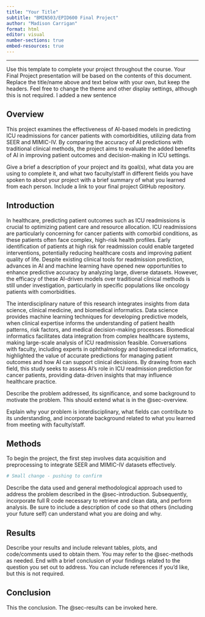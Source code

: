 ```yaml
---
title: "Your Title"
subtitle: "BMIN503/EPID600 Final Project"
author: "Madison Carrigan"
format: html
editor: visual
number-sections: true
embed-resources: true
---
```


------------------------------------------------------------------------

Use this template to complete your project throughout the course. Your Final Project presentation will be based on the contents of this document. Replace the title/name above and text below with your own, but keep the headers. Feel free to change the theme and other display settings, although this is not required. I added a new sentence

## Overview {#sec-overview}

This project examines the effectiveness of AI-based models in predicting ICU readmissions for cancer patients with comorbidities, utilizing data from SEER and MIMIC-IV. By comparing the accuracy of AI predictions with traditional clinical methods, the project aims to evaluate the added benefits of AI in improving patient outcomes and decision-making in ICU settings.

Give a brief a description of your project and its goal(s), what data you are using to complete it, and what two faculty/staff in different fields you have spoken to about your project with a brief summary of what you learned from each person. Include a link to your final project GitHub repository.

## Introduction {#sec-introduction}

In healthcare, predicting patient outcomes such as ICU readmissions is crucial to optimizing patient care and resource allocation. ICU readmissions are particularly concerning for cancer patients with comorbid conditions, as these patients often face complex, high-risk health profiles. Early identification of patients at high risk for readmission could enable targeted interventions, potentially reducing healthcare costs and improving patient quality of life. Despite existing clinical tools for readmission prediction, advances in AI and machine learning have opened new opportunities to enhance predictive accuracy by analyzing large, diverse datasets. However, the efficacy of these AI-driven models over traditional clinical methods is still under investigation, particularly in specific populations like oncology patients with comorbidities.

The interdisciplinary nature of this research integrates insights from data science, clinical medicine, and biomedical informatics. Data science provides machine learning techniques for developing predictive models, when clinical expertise informs the understanding of patient health patterns, risk factors, and medical decision-making processes. Biomedical informatics facilitates data integration from complex healthcare systems, making large-scale analysis of ICU readmission feasible. Conversations with faculty, including experts in ophthalmology and biomedical informatics, highlighted the value of accurate predictions for managing patient outcomes and how AI can support clinical decisions. By drawing from each field, this study seeks to assess AI's role in ICU readmission prediction for cancer patients, providing data-driven insights that may influence healthcare practice.

Describe the problem addressed, its significance, and some background to motivate the problem. This should extend what is in the @sec-overview.

Explain why your problem is interdisciplinary, what fields can contribute to its understanding, and incorporate background related to what you learned from meeting with faculty/staff.

## Methods {#sec-methods}

To begin the project, the first step involves data acquisition and preprocessing to integrate SEER and MIMIC-IV datasets effectively.

```r
# Small change - pushing to confirm
```

Describe the data used and general methodological approach used to address the problem described in the @sec-introduction. Subsequently, incorporate full R code necessary to retrieve and clean data, and perform analysis. Be sure to include a description of code so that others (including your future self) can understand what you are doing and why.

## Results {#sec-results}

Describe your results and include relevant tables, plots, and code/comments used to obtain them. You may refer to the @sec-methods as needed. End with a brief conclusion of your findings related to the question you set out to address. You can include references if you'd like, but this is not required.

## Conclusion

This the conclusion. The @sec-results can be invoked here.
